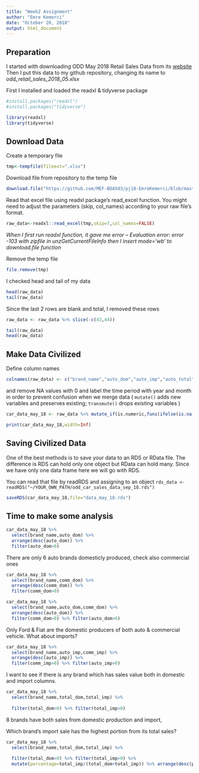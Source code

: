 ```yaml
---
title: "Week2 Assignment"
author: "Emre Kemerci"
date: "October 20, 2018"
output: html_document
---
```


## Preparation
I started with downloading ODD May 2018 Retail Sales Data from its [website](http://www.odd.org.tr/web_2837_1/neuralnetwork.aspx?type=36)
Then I put this data to my github repository, changing its name to *odd_retail_sales_2018_05.xlsx*

First I installed and loaded the readxl & tidyverse package
```r
#install.packages("readxl")
#install.packages("tidyverse")
```

```r
library(readxl)
library(tidyverse)
```

## Download Data
Create a temporary file

```r
tmp<-tempfile(fileext=".xlsx")
```

Download file from repository to the temp file

```r
download.file("https://github.com/MEF-BDA503/pj18-EmreKemerci/blob/master/AssignmentWeek2/odd_retail_sales_2018_05.xlsx?raw=true",mode = 'wb',destfile=tmp)
```

Read that excel file using readxl package's read_excel function. You might need to adjust the parameters (skip, col_names) according to your raw file's format.

```r
raw_data<-readxl::read_excel(tmp,skip=7,col_names=FALSE)
```

*When I first run readxl function, it gave me error -- Evaluation error: error -103 with zipfile in unzGetCurrentFileInfo then I insert mode='wb' to download.file function*

Remove the temp file

```r
file.remove(tmp)
```

I checked head and tail of my data

```r
head(raw_data)
tail(raw_data)
```

Since the last 2 rows are blank and total, I removed these rows

```r

raw_data <- raw_data %>% slice(-c(43,44))

tail(raw_data)
head(raw_data) 
```

## Make Data Civilized
Define column names
```r
colnames(raw_data) <- c("brand_name","auto_dom","auto_imp","auto_total","comm_dom","comm_imp","comm_total","total_dom","total_imp","total_total")
```

and remove NA values with 0 and label the time period with year and month in order to prevent confusion when we merge data
( ``mutate()`` adds new variables and preserves existing; ``transmute()`` drops existing variables )

```r
car_data_may_18 <- raw_data %>% mutate_if(is.numeric,funs(ifelse(is.na(.),0,.))) %>% mutate(year=2018,month=5)

print(car_data_may_18,width=Inf)
```

## Saving Civilized Data
One of the best methods is to save your data to an RDS or RData file. The difference is RDS can hold only one object but RData can hold many. Since we have only one data frame here we will go with RDS.

You can read that file by readRDS and assigning to an object ``rds_data <- readRDS("~/YOUR_OWN_PATH/odd_car_sales_data_sep_18.rds")``

```r
saveRDS(car_data_may_18,file="data_may_18.rds")
```

## Time to make some analysis

```r
car_data_may_18 %>% 
  select(brand_name,auto_dom) %>% 
  arrange(desc(auto_dom)) %>% 
  filter(auto_dom>0)


```
There are only 6 auto brands domesticly produced, check also commercial ones

```r
car_data_may_18 %>% 
  select(brand_name,comm_dom) %>% 
  arrange(desc(comm_dom)) %>% 
  filter(comm_dom>0)
```

```r
car_data_may_18 %>% 
  select(brand_name,auto_dom,comm_dom) %>% 
  arrange(desc(auto_dom)) %>% 
  filter(comm_dom>0) %>% filter(auto_dom>0)
```
Only Ford & Fiat are the domestic producers of both auto & commercial vehicle. What about imports?

```r
car_data_may_18 %>% 
  select(brand_name,auto_imp,comm_imp) %>% 
  arrange(desc(auto_imp)) %>% 
  filter(comm_imp>0) %>% filter(auto_imp>0)
```


I want to see if there is any brand which has sales value both in domestic and import columns.

```r
car_data_may_18 %>% 
  select(brand_name,total_dom,total_imp) %>% 
   
  filter(total_dom>0) %>% filter(total_imp>0)
```

8 brands have both sales from domestic production and import, 

Which brand's import sale has the highest portion from its total sales?

```r
car_data_may_18 %>% 
  select(brand_name,total_dom,total_imp) %>% 
   
  filter(total_dom>0) %>% filter(total_imp>0) %>% 
  mutate(percentage=total_imp/(total_dom+total_imp)) %>% arrange(desc(percentage)) 
  
```






